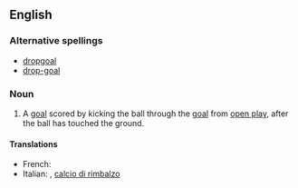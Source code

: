 ==English==

===Alternative spellings===
*[[dropgoal]]
*[[drop-goal]]

===Noun===
{{en-noun|sg=[[drop]] [[goal]]}}

# {{rugby}} A [[goal]] scored by kicking the ball through the [[goal]] from [[open play]], after the ball has touched the ground.

====Translations====
*French: {{t|fr|drop|m}}
*Italian: {{t|it|drop|m}}, [[calcio di rimbalzo]] {{m}}